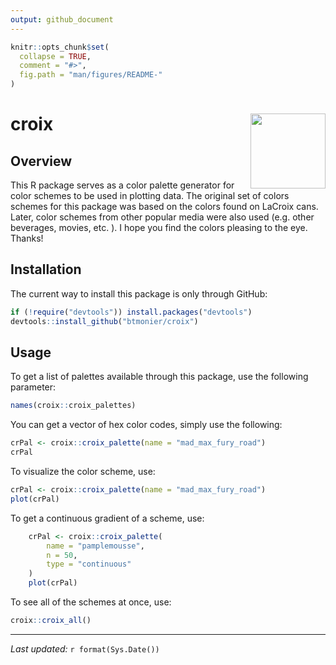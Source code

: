 ```yaml
---
output: github_document
---
```


```r
knitr::opts_chunk$set(
  collapse = TRUE,
  comment = "#>",
  fig.path = "man/figures/README-"
)
```

# croix <img src="man/figures/croix_logo.svg" align="right" height="120"/>

## Overview
This R package serves as a color palette generator for color schemes
to be used in plotting data. The original set of colors schemes for this
package was based on the colors found on LaCroix cans. Later, color schemes
from other popular media were also used (e.g. other beverages, movies, etc.
). I hope you find the colors pleasing to the eye. Thanks!


## Installation
The current way to install this package is only through GitHub:

```r
if (!require("devtools")) install.packages("devtools")
devtools::install_github("btmonier/croix")
```


## Usage
To get a list of palettes available through this package, use the following
parameter:

```r
names(croix::croix_palettes)
```

You can get a vector of hex color codes, simply use the following:

```r
crPal <- croix::croix_palette(name = "mad_max_fury_road")
crPal
```

To visualize the color scheme, use:

```r
crPal <- croix::croix_palette(name = "mad_max_fury_road")
plot(crPal)
```

To get a continuous gradient of a scheme, use:

```r
    crPal <- croix::croix_palette(
        name = "pamplemousse", 
        n = 50, 
        type = "continuous"
    )
    plot(crPal)
```

To see all of the schemes at once, use:

```r
croix::croix_all()
```

- - -
*Last updated:* `r format(Sys.Date())`
